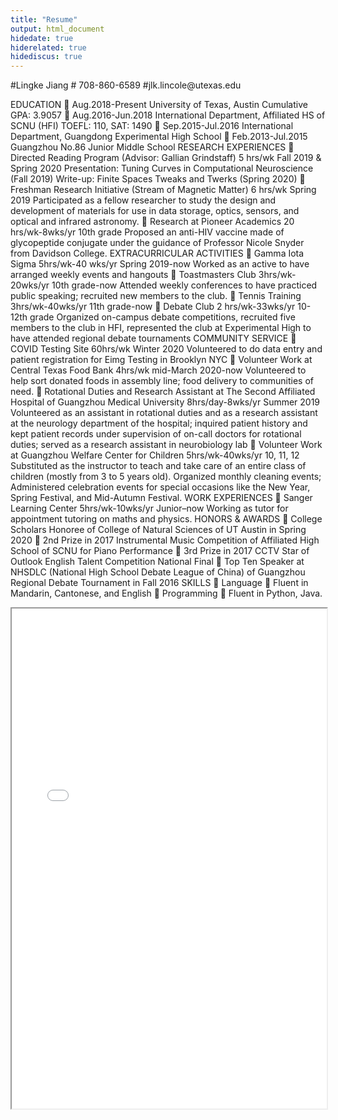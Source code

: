 ```yaml
---
title: "Resume"
output: html_document
hidedate: true
hiderelated: true
hidediscus: true
---
```

#Lingke Jiang
# 708-860-6589
#jlk.lincole@utexas.edu

EDUCATION
	Aug.2018-Present       University of Texas, Austin
Cumulative GPA: 3.9057
	Aug.2016-Jun.2018      International Department, Affiliated HS of SCNU (HFI)
                        TOEFL: 110, SAT: 1490
	Sep.2015-Jul.2016       International Department, Guangdong Experimental High School
	Feb.2013-Jul.2015       Guangzhou No.86 Junior Middle School
RESEARCH EXPERIENCES
	Directed Reading Program (Advisor: Gallian Grindstaff)     5 hrs/wk  Fall 2019 & Spring 2020
Presentation: Tuning Curves in Computational Neuroscience (Fall 2019)
Write-up: Finite Spaces Tweaks and Twerks (Spring 2020)
	Freshman Research Initiative (Stream of Magnetic Matter)   6 hrs/wk         Spring 2019
Participated as a fellow researcher to study the design and development of materials for use in data storage, optics, sensors, and optical and infrared astronomy.
	Research at Pioneer Academics                         20 hrs/wk-8wks/yr  10th grade
Proposed an anti-HIV vaccine made of glycopeptide conjugate under the guidance of Professor Nicole Snyder from Davidson College.
EXTRACURRICULAR ACTIVITIES
	Gamma Iota Sigma                                  5hrs/wk-40 wks/yr Spring 2019-now
Worked as an active to have arranged weekly events and hangouts
	Toastmasters Club                                   3hrs/wk-20wks/yr  10th grade-now
Attended weekly conferences to have practiced public speaking; recruited new members to the club.
	Tennis Training                                     3hrs/wk-40wks/yr   11th grade-now
	Debate Club                                        2 hrs/wk-33wks/yr   10-12th grade
Organized on-campus debate competitions, recruited five members to the club in HFI, represented the club at Experimental High to have attended regional debate tournaments
COMMUNITY SERVICE
	COVID Testing Site                                 60hrs/wk    Winter 2020
Volunteered to do data entry and patient registration for Eimg Testing in Brooklyn NYC
	Volunteer Work at Central Texas Food Bank              4hrs/wk    mid-March 2020-now
Volunteered to help sort donated foods in assembly line; food delivery to communities of need.
	Rotational Duties and Research Assistant at The Second Affiliated Hospital of Guangzhou Medical University                                         8hrs/day-8wks/yr   Summer 2019
Volunteered as an assistant in rotational duties and as a research assistant at the neurology department of the hospital; inquired patient history and kept patient records under supervision of on-call doctors for rotational duties; served as a research assistant in neurobiology lab
	Volunteer Work at Guangzhou Welfare Center for Children   5hrs/wk-40wks/yr  10, 11, 12
Substituted as the instructor to teach and take care of an entire class of children (mostly from 3 to 5 years old). Organized monthly cleaning events; Administered celebration events for special occasions like the New Year, Spring Festival, and Mid-Autumn Festival.
WORK EXPERIENCES
	Sanger Learning Center                                 5hrs/wk-10wks/yr  Junior--now
Working as tutor for appointment tutoring on maths and physics.
HONORS & AWARDS
	College Scholars Honoree of College of Natural Sciences of UT Austin in Spring 2020
	2nd Prize in 2017 Instrumental Music Competition of Affiliated High School of SCNU for Piano Performance
	3rd Prize in 2017 CCTV Star of Outlook English Talent Competition National Final
	Top Ten Speaker at NHSDLC (National High School Debate League of China) of Guangzhou Regional Debate Tournament in Fall 2016
SKILLS
	Language
	Fluent in Mandarin, Cantonese, and English
	Programming
	Fluent in Python, Java.

<center>
<iframe src="/resume.pdf" width="100%" height="800" border="0"></iframe>
</center>
